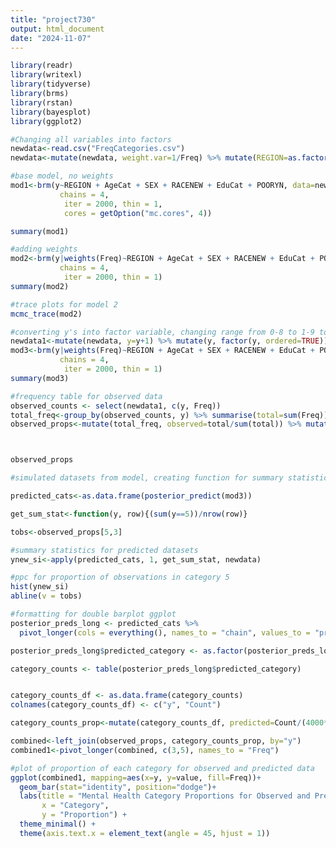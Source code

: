 ```yaml
---
title: "project730"
output: html_document
date: "2024-11-07"
---
```


```r
library(readr)
library(writexl)
library(tidyverse)
library(brms)
library(rstan)
library(bayesplot)
library(ggplot2)


```






```r
#Changing all variables into factors
newdata<-read.csv("FreqCategories.csv")
newdata<-mutate(newdata, weight.var=1/Freq) %>% mutate(REGION=as.factor(REGION)) %>% mutate(AgeCat=as.factor(AgeCat)) %>% mutate(SEX=as.factor(SEX)) %>% mutate(RACENEW=as.factor(RACENEW))%>%mutate(EduCat=as.factor(EduCat)) %>% mutate(POORYN=as.factor(POORYN))
```

```r
#base model, no weights
mod1<-brm(y~REGION + AgeCat + SEX + RACENEW + EduCat + POORYN, data=newdata, seed = 12, 
           chains = 4,
            iter = 2000, thin = 1,
            cores = getOption("mc.cores", 4))
```
```r
summary(mod1)
```

```r
#adding weights
mod2<-brm(y|weights(Freq)~REGION + AgeCat + SEX + RACENEW + EduCat + POORYN, data=newdata, 
           chains = 4,
            iter = 2000, thin = 1)
summary(mod2)


```

```r
#trace plots for model 2
mcmc_trace(mod2)
```
```r
#converting y's into factor variable, changing range from 0-8 to 1-9 to match with model output
newdata1<-mutate(newdata, y=y+1) %>% mutate(y, factor(y, ordered=TRUE)) 
mod3<-brm(y|weights(Freq)~REGION + AgeCat + SEX + RACENEW + EduCat + POORYN, data=newdata1, family=cumulative(link="logit"), seed=12,
           chains = 4,
            iter = 2000, thin = 1)
summary(mod3)
```


```r
#frequency table for observed data
observed_counts <- select(newdata1, c(y, Freq)) 
total_freq<-group_by(observed_counts, y) %>% summarise(total=sum(Freq)) 
observed_props<-mutate(total_freq, observed=total/sum(total)) %>% mutate(y=as.factor(y))



observed_props
```




```r
#simulated datasets from model, creating function for summary statistic and getting summary statistic for observed data, in this case, proportion of observations falling into category 5

predicted_cats<-as.data.frame(posterior_predict(mod3))

get_sum_stat<-function(y, row){(sum(y==5))/nrow(row)}

tobs<-observed_props[5,3]
```

```r
#summary statistics for predicted datasets
ynew_si<-apply(predicted_cats, 1, get_sum_stat, newdata)

```

```r
#ppc for proportion of observations in category 5
hist(ynew_si)
abline(v = tobs)
```


```r
#formatting for double barplot ggplot
posterior_preds_long <- predicted_cats %>%
  pivot_longer(cols = everything(), names_to = "chain", values_to = "predicted_category")

posterior_preds_long$predicted_category <- as.factor(posterior_preds_long$predicted_category)

category_counts <- table(posterior_preds_long$predicted_category)


category_counts_df <- as.data.frame(category_counts)
colnames(category_counts_df) <- c("y", "Count")

category_counts_prop<-mutate(category_counts_df, predicted=Count/(4000*5462))

combined<-left_join(observed_props, category_counts_prop, by="y")
combined1<-pivot_longer(combined, c(3,5), names_to = "Freq")
```


```r
#plot of proportion of each category for observed and predicted data
ggplot(combined1, mapping=aes(x=y, y=value, fill=Freq))+
  geom_bar(stat="identity", position="dodge")+
  labs(title = "Mental Health Category Proportions for Observed and Predicted Data",
       x = "Category",
       y = "Proportion") +
  theme_minimal() +
  theme(axis.text.x = element_text(angle = 45, hjust = 1))
```




